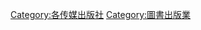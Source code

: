 {{Commons category|Publishing houses}}

[[Category:各传媒出版社|Category:各传媒出版社]]
[[Category:圖書出版業|Category:圖書出版業]]